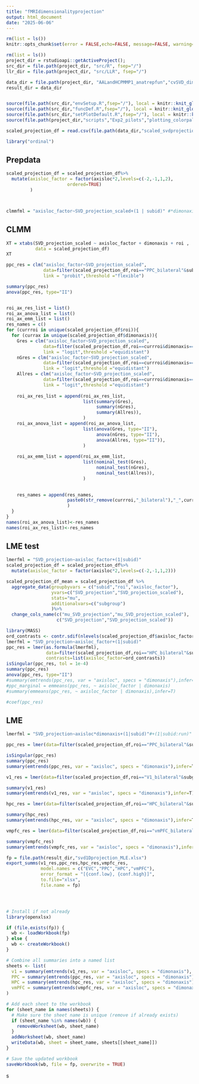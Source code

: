 ```yaml
---
title: "fMRIdimensionalityprojection"
output: html_document
date: "2025-06-06"
---
```


```r

rm(list = ls())
knitr::opts_chunk$set(error = FALSE,echo=FALSE, message=FALSE, warning=FALSE,fig.width = 11,fig.height = 6)

rm(list = ls())
project_dir = rstudioapi::getActiveProject();
src_dir = file.path(project_dir, "src/R", fsep="/")
llr_dir = file.path(project_dir, "src/LLR", fsep="/")

data_dir = file.path(project_dir, "AALandHCPMMP1_anatrepfun","cvSVD_dimsionality", fsep="/")
result_dir = data_dir


source(file.path(src_dir,"envSetup.R",fsep="/"), local = knitr::knit_global())
source(file.path(src_dir,"funcDef.R",fsep="/"), local = knitr::knit_global())
source(file.path(src_dir,"setPlotDefault.R",fsep="/"), local = knitr::knit_global())
source(file.path(project_dir,"scripts","Exp2_pilots","plotting_colorpals.R"))

scaled_projection_df = read.csv(file.path(data_dir,"scaled_svdprojection_df.csv"))

library("ordinal")
```

## Prepdata

```r
scaled_projection_df = scaled_projection_df%>%
  mutate(axisloc_factor = factor(axisloc*2,levels=c(-2,-1,1,2),
                       ordered=TRUE)
         )



clmmfml = "axisloc_factor~SVD_projection_scaled+(1 | subid)" #*dimonaxis
```

## CLMM
```r
XT = xtabs(SVD_projection_scaled ~ axisloc_factor + dimonaxis + roi ,
           data = scaled_projection_df)
XT
```

```r

ppc_res = clm("axisloc_factor~SVD_projection_scaled",
              data=filter(scaled_projection_df,roi=="PPC_bilateral"&subgroup=="Generalizer"), 
              link = "probit",threshold ="flexible")

summary(ppc_res)
anova(ppc_res, type="II")



```

```r

roi_ax_res_list = list()
roi_ax_anova_list = list()
roi_ax_emm_list = list()
res_names = c()
for (currroi in unique(scaled_projection_df$roi)){
  for (currax in unique(scaled_projection_df$dimonaxis)){
    Gres = clm("axisloc_factor~SVD_projection_scaled",
              data=filter(scaled_projection_df,roi==currroi&dimonaxis==currax&subgroup=="Generalizer"), 
              link = "logit",threshold ="equidistant")
    nGres = clm("axisloc_factor~SVD_projection_scaled",
              data=filter(scaled_projection_df,roi==currroi&dimonaxis==currax&subgroup=="nonGeneralizer"), 
              link = "logit",threshold ="equidistant")
    Allres = clm("axisloc_factor~SVD_projection_scaled",
              data=filter(scaled_projection_df,roi==currroi&dimonaxis==currax), 
              link = "logit",threshold ="equidistant")
    
    roi_ax_res_list = append(roi_ax_res_list,
                             list(summary(Gres),
                                  summary(nGres),
                                  summary(Allres)),
                             )
    roi_ax_anova_list = append(roi_ax_anova_list,
                             list(anova(Gres, type="II"),
                                  anova(nGres, type="II"),
                                  anova(Allres, type="II")),
                             )
    
    roi_ax_emm_list = append(roi_ax_emm_list,
                             list(nominal_test(Gres),
                                  nominal_test(nGres),
                                  nominal_test(Allres)),
                             )

    
    res_names = append(res_names,
                       paste0(str_remove(currroi,"_bilateral"),"_",currax,"_",c("G","nG","All"))
                       )
  }
}
names(roi_ax_anova_list)<-res_names
names(roi_ax_res_list)<-res_names

```





## LME test
```r
lmerfml = "SVD_projection~axisloc_factor+(1|subid)"
scaled_projection_df = scaled_projection_df%>%
  mutate(axisloc_factor = factor(axisloc*2,levels=c(-2,-1,1,2)))

scaled_projection_df_mean = scaled_projection_df %>%
  aggregate_data(groupbyvars = c("subid","roi","axisloc_factor"),
                 yvars=c("SVD_projection","SVD_projection_scaled"),
                 stats="mu",
                 additionalvars=c("subgroup")
                 )%>%
  change_cols_name(c("mu_SVD_projection","mu_SVD_projection_scaled"),
                   c("SVD_projection","SVD_projection_scaled"))
```


```r
library(MASS) 
ord_contrasts <- contr.sdif(nlevels(scaled_projection_df$axisloc_factor))
lmerfml = "SVD_projection~axisloc_factor+(1|subid)"
ppc_res = lmer(as.formula(lmerfml),
               data=filter(scaled_projection_df,roi=="HPC_bilateral"&subgroup=="Generalizer"&dimonaxis=="x axis"),
               contrasts=list(axisloc_factor=ord_contrasts))
isSingular(ppc_res, tol = 1e-4)
summary(ppc_res)
anova(ppc_res, type="II")
#summary(emtrends(ppc_res, var = "axisloc", specs = "dimonaxis"),infer=T)
#ppc_marginal = emmeans(ppc_res, ~ axisloc_factor | dimonaxis)
#summary(emmeans(ppc_res, ~ axisloc_factor | dimonaxis),infer=T)

#coef(ppc_res)
```
## LME
```r
lmerfml = "SVD_projection~axisloc*dimonaxis+(1|subid)"#+(1|subid:run)"
```

```r
ppc_res = lmer(data=filter(scaled_projection_df,roi=="PPC_bilateral"&subgroup=="Generalizer"), lmerfml)

isSingular(ppc_res)
summary(ppc_res)
summary(emtrends(ppc_res, var = "axisloc", specs = "dimonaxis"),infer=T)

```

```r
v1_res = lmer(data=filter(scaled_projection_df,roi=="V1_bilateral"&subgroup=="Generalizer"), lmerfml)

summary(v1_res)
summary(emtrends(v1_res, var = "axisloc", specs = "dimonaxis"),infer=T)

```

```r
hpc_res = lmer(data=filter(scaled_projection_df,roi=="HPC_bilateral"&subgroup=="Generalizer"), lmerfml)

summary(hpc_res)
summary(emtrends(hpc_res, var = "axisloc", specs = "dimonaxis"),infer=T)

```


```r
vmpfc_res = lmer(data=filter(scaled_projection_df,roi=="vmPFC_bilateral"&subgroup=="Generalizer"), lmerfml)

summary(vmpfc_res)
summary(emtrends(vmpfc_res, var = "axisloc", specs = "dimonaxis"),infer=T)

```




```r
fp = file.path(result_dir,"svd1Dprojection_MLE.xlsx")
export_summs(v1_res,ppc_res,hpc_res,vmpfc_res,
             model.names = c("EVC","PPC","HPC","vmPFC"),
             error_format = "[{conf.low}, {conf.high}]",
             to.file="xlsx",
             file.name = fp)




# Install if not already
library(openxlsx)

if (file.exists(fp)) {
  wb <- loadWorkbook(fp)
} else {
  wb <- createWorkbook()
}

# Combine all summaries into a named list
sheets <- list(
  v1 = summary(emtrends(v1_res, var = "axisloc", specs = "dimonaxis"), infer = TRUE),
  PPC = summary(emtrends(ppc_res, var = "axisloc", specs = "dimonaxis"), infer = TRUE),
  HPC = summary(emtrends(hpc_res, var = "axisloc", specs = "dimonaxis"), infer = TRUE),
  vmPFC = summary(emtrends(vmpfc_res, var = "axisloc", specs = "dimonaxis"), infer = TRUE)
)

# Add each sheet to the workbook
for (sheet_name in names(sheets)) {
  # Make sure the sheet name is unique (remove if already exists)
  if (sheet_name %in% names(wb)) {
    removeWorksheet(wb, sheet_name)
  }
  addWorksheet(wb, sheet_name)
  writeData(wb, sheet = sheet_name, sheets[[sheet_name]])
}

# Save the updated workbook
saveWorkbook(wb, file = fp, overwrite = TRUE)

```






s
